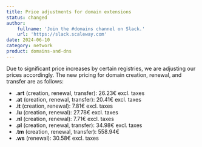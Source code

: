 ```yaml
---
title: Price adjustments for domain extensions
status: changed
author:
    fullname: 'Join the #domains channel on Slack.'
    url: 'https://slack.scaleway.com'
date: 2024-06-10
category: network
product: domains-and-dns
---
```


Due to significant price increases by certain registries, we are adjusting our prices accordingly. The new pricing for domain creation, renewal, and transfer are as follows:

- **.art** (creation, renewal, transfer): 26.23€ excl. taxes
- **.at** (creation, renewal, transfer): 20.41€ excl. taxes
- **.it** (creation, renewal): 7.81€ excl. taxes
- **.lu** (creation, renewal): 27.78€ excl. taxes
- **.nl** (creation, renewal): 7.71€ excl. taxes
- **.pl** (creation, renewal, transfer): 34.98€ excl. taxes
- **.tm** (creation, renewal, transfer): 558.94€ 
- **.ws** (renewal): 30.58€ excl. taxes

